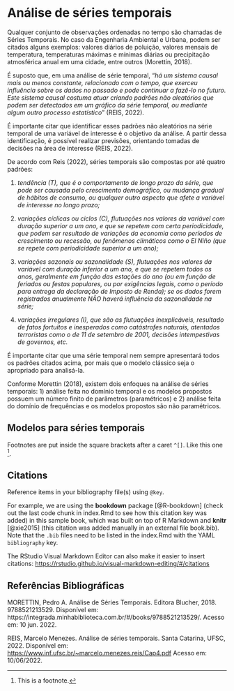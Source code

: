 # Análise de séries temporais

Qualquer conjunto de observações ordenadas no tempo são chamadas de Séries Temporais. No caso da Engenharia Ambiental e Urbana, podem ser citados alguns exemplos: valores diários de poluição, valores mensais de temperatura, temperaturas máximas e mínimas diárias ou precipitação atmosférica anual em uma cidade, entre outros (Morettin, 2018). 

É suposto que, em uma análise de série temporal, "*há um sistema causal mais ou menos constante, relacionado com o tempo, que exerceu influência sobre os dados no passado e pode continuar a fazê-lo no futuro. Este sistema causal costuma atuar criando padrões não aleatórios que podem ser detectados em um gráfico da série temporal, ou mediante algum outro processo estatístico*" (REIS, 2022).

É importante citar que identificar esses padrões não aleatórios na série temporal de uma variável de interesse é o objetivo da análise. A partir dessa identificação, é possível realizar previsões, orientando tomadas de decisões na área de interesse (REIS, 2022).

De acordo com Reis (2022), séries temporais são compostas por até quatro padrões:

1) *tendência (T), que é o comportamento de longo prazo da série, que pode ser causada pelo crescimento demográfico, ou mudança gradual de hábitos de consumo, ou qualquer outro aspecto que afete a variável de interesse no longo prazo;*

2) *variações cíclicas ou ciclos (C), flutuações nos valores da variável com duração superior a um ano, e que se repetem com certa periodicidade, que podem ser resultado de variações da economia como períodos de crescimento ou recessão, ou fenômenos climáticos como o El Niño (que se repete com periodicidade superior a um ano);*

3) *variações sazonais ou sazonalidade (S), flutuações nos valores da variável com duração inferior a um ano, e que se repetem todos os anos, geralmente em função das estações do ano (ou em função de feriados ou festas populares, ou por exigências legais, como o período para entrega da declaração de Imposto de Renda); se os dados forem registrados anualmente NÃO haverá influência da sazonalidade na série;*

4) *variações irregulares (I), que são as flutuações inexplicáveis, resultado de fatos fortuitos e inesperados como catástrofes naturais, atentados terroristas como o de 11 de setembro de 2001, decisões intempestivas de governos, etc.*

É importante citar que uma série temporal nem sempre apresentará todos os padrões citados acima, por mais que o modelo clássico seja o apropriado para analisá-la.

Conforme Morettin (2018), existem dois enfoques na análise de séries temporais: 1) análise feita no domínio temporal e os modelos propostos possuem um número finito de parâmetros (paramétricos) e 2) análise feita do domínio de frequências e os modelos propostos são não paramétricos. 

## Modelos para séries temporais

Footnotes are put inside the square brackets after a caret `^[]`. Like this one ^[This is a footnote.]. 

## Citations

Reference items in your bibliography file(s) using `@key`.

For example, we are using the **bookdown** package [@R-bookdown] (check out the last code chunk in index.Rmd to see how this citation key was added) in this sample book, which was built on top of R Markdown and **knitr** [@xie2015] (this citation was added manually in an external file book.bib). 
Note that the `.bib` files need to be listed in the index.Rmd with the YAML `bibliography` key.


The RStudio Visual Markdown Editor can also make it easier to insert citations: <https://rstudio.github.io/visual-markdown-editing/#/citations>

## Referências Bibliográficas {-}
MORETTIN, Pedro A. Análise de Séries Temporais. Editora Blucher, 2018. 9788521213529. Disponível em: https://integrada.minhabiblioteca.com.br/#/books/9788521213529/. Acesso em: 10 jun. 2022.

REIS, Marcelo Menezes. Análise de séries temporais. Santa Catarina, UFSC, 2022. Disponível em: <https://www.inf.ufsc.br/~marcelo.menezes.reis/Cap4.pdf> Acesso em: 10/06/2022.